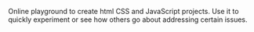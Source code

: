 Online playground to create html CSS and JavaScript projects. 
Use it to quickly experiment or see how others go about addressing certain issues. 
